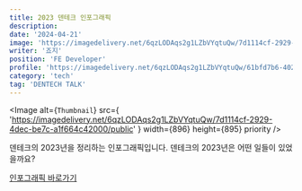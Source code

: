 ```yaml
---
title: 2023 덴테크 인포그래픽
description:
date: '2024-04-21'
image: 'https://imagedelivery.net/6qzLODAqs2g1LZbVYqtuQw/7d1114cf-2929-4dec-be7c-a1f664c42000/public'
writer: '죠지'
position: 'FE Developer'
profile: 'https://imagedelivery.net/6qzLODAqs2g1LZbVYqtuQw/61bfd7b6-4020-4d1a-5dce-d05d7872fb00/public'
category: 'tech'
tag: 'DENTECH TALK'
---
```


<Image
  alt={`Thumbnail`}
  src={
    'https://imagedelivery.net/6qzLODAqs2g1LZbVYqtuQw/7d1114cf-2929-4dec-be7c-a1f664c42000/public'
  }
  width={896}
  height={895}
  priority
/>

덴테크의 2023년을 정리하는 인포그래픽입니다. 덴테크의 2023년은 어떤 일들이 있었을까요?

[인포그래픽 바로가기](/infographics)
